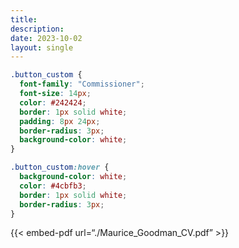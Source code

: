 ```yaml
---
title: 
description: 
date: 2023-10-02
layout: single
---
```


```css
.button_custom {
  font-family: "Commissioner";
  font-size: 14px;
  color: #242424;
  border: 1px solid white;
  padding: 8px 24px;
  border-radius: 3px;
  background-color: white;
}

.button_custom:hover {
  background-color: white;
  color: #4cbfb3;
  border: 1px solid white;
  border-radius: 3px;
}
```


{{< embed-pdf url="./Maurice_Goodman_CV.pdf" >}}